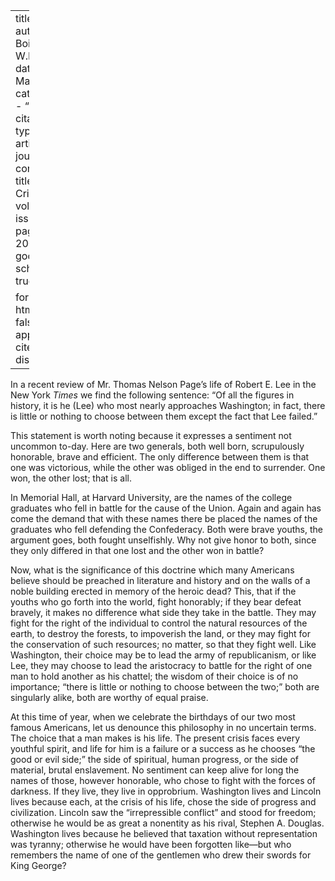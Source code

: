 
---
title: 'Lee'
author: Du Bois, W.E.B.
date: Mar. 1912
categories: 
  - ""
citation: 
  type: article-journal
  container-title: The Crisis
  volume: 3
  issue: 5
  page: 200-201
google-scholar: true

format:
  html:
    toc: false
    appendix-cite-as: display
---


In a recent review of Mr. Thomas Nelson Page's life of Robert E. Lee in the New York *Times* we find the following sentence: "Of all the figures in history, it is he (Lee) who most nearly approaches Washington; in fact, there is little or nothing to choose between them except the fact that Lee failed."


This statement is worth noting because it expresses a sentiment not uncommon to-day. Here are two gen­erals, both well born, scrupulously honorable, brave and efficient. The only difference between them is that one was victorious, while the other was obliged in the end to surrender. One won, the other lost; that is all.


In Memorial Hall, at Harvard University, are the names of the college graduates who fell in battle for the cause of the Union. Again and again has come the demand that with these names there be placed the names of the graduates who fell defending the Confederacy. Both were brave youths, the argument goes, both fought unselfishly. Why not give honor to both, since they only differed in that one lost and the other won in battle?

Now, what is the significance of this doctrine which many Americans believe should be preached in literature and history and on the walls of a noble building erected in memory of the heroic dead? This, that if the youths who go forth into the world, fight honorably; if they bear defeat bravely, it makes no difference what side they take in the battle. They may fight for the right of the individual to control the natural resources of the earth, to destroy the forests, to impoverish the land, or they may fight for the conservation of such resources; no matter, so that they fight well. Like Washington, their choice may be to lead the army of republicanism, or like Lee, they may choose to lead the aristocracy to battle for the right of one man to hold another as his chattel; the wisdom of their choice is of no importance; "there is little or nothing to choose between the two;" both are singularly alike, both are worthy of equal praise.

At this time of year, when we celebrate the birthdays of our two most famous Americans, let us denounce this philosophy in no uncertain terms. The choice that a man makes is his life. The present crisis faces every youthful spirit, and life for him is a failure or a success as he chooses "the good or evil side;" the side of spiritual, human progress, or the side of material, brutal enslavement. No sentiment can keep alive for long the names of those, however honorable, who chose to fight with the forces of darkness. If they live, they live in opprobrium. Washington lives and Lincoln lives because each, at the crisis of his life, chose the side of progress and civilization. Lincoln saw the "irrepressible conflict" and stood for freedom; otherwise he would be as great a nonentity as his rival, Stephen A. Douglas. Washington lives because he believed that taxation without representation was tyranny; otherwise he would have been forgotten like---but who remembers the name of one of the gentlemen who drew their swords for King George?

